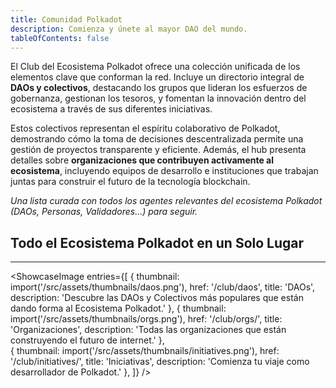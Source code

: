 ```yaml
---
title: Comunidad Polkadot
description: Comienza y únete al mayor DAO del mundo.
tableOfContents: false
---
```



El Club del Ecosistema Polkadot ofrece una colección unificada de los elementos clave que conforman la red. 
Incluye un directorio integral de **DAOs y colectivos**, destacando los grupos que lideran los esfuerzos de gobernanza, gestionan los tesoros, 
y fomentan la innovación dentro del ecosistema a través de sus diferentes iniciativas. 

Estos colectivos representan el espíritu colaborativo de Polkadot, 
demostrando cómo la toma de decisiones descentralizada permite una gestión de proyectos transparente y eficiente. Además, el hub presenta detalles sobre **organizaciones que contribuyen activamente al ecosistema**, 
incluyendo equipos de desarrollo e instituciones que trabajan juntas para construir el futuro de la tecnología blockchain.

*Una lista curada con todos los agentes relevantes del ecosistema Polkadot (DAOs, Personas, Validadores...) para seguir.*

## Todo el Ecosistema Polkadot en un Solo Lugar
----------------
<ShowcaseImage
  entries={[
        {
      thumbnail: import('/src/assets/thumbnails/daos.png'),
      href: '/club/daos',
      title: 'DAOs',
      description: 'Descubre las DAOs y Colectivos más populares que están dando forma al Ecosistema Polkadot.'
    },
                     {
      thumbnail: import('/src/assets/thumbnails/orgs.png'),
      href: '/club/orgs/',
      title: 'Organizaciones',
      description: 'Todas las organizaciones que están construyendo el futuro de internet.'
      },  
    {
      thumbnail: import('/src/assets/thumbnails/initiatives.png'),
      href: '/club/initiatives/',
      title: 'Iniciativas',
      description: 'Comienza tu viaje como desarrollador de Polkadot.'
      },
  ]}
/>
